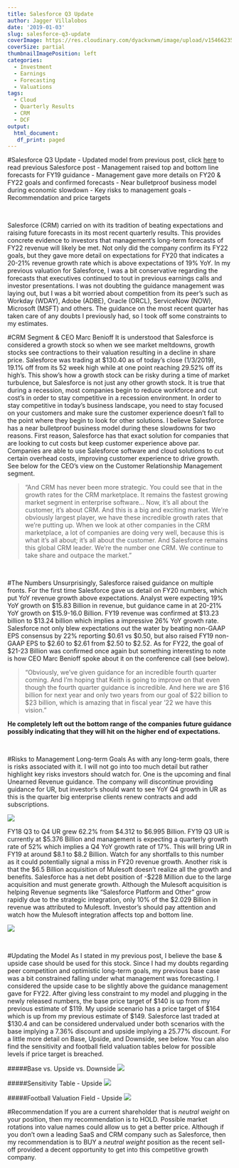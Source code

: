 ```yaml
---
title: Salesforce Q3 Update
author: Jagger Villalobos
date: '2019-01-03'
slug: salesforce-q3-update
coverImage: https://res.cloudinary.com/dyackvnwm/image/upload/v1546623541/salesforce-logo-sign.jpg
coverSize: partial
thumbnailImagePosition: left
categories:
  - Investment
  - Earnings
  - Forecasting
  - Valuations
tags:
  - Cloud
  - Quarterly Results
  - CRM
  - DCF
output: 
  html_document:
   df_print: paged
---
```



#Salesforce Q3 Update
- Updated model from previous post, click [here](https://jagg19.github.io/2018/11/salesforce-enough-to-buy/) to read previous Salesforce post
- Management raised top and bottom line forecasts for FY19 guidance 
- Management gave more details on FY20 & FY22 goals and confirmed forecasts 
- Near bulletproof business model during economic slowdown 
- Key risks to management goals
- Recommendation and price targets

<br>

Salesforce (CRM) carried on with its tradition of beating expectations and raising future forecasts in its most recent quarterly results. This provides concrete evidence to investors that management's long-term forecasts of FY22 revenue will likely be met. Not only did the company confirm its FY22 goals, but they gave more detail on expectations for FY20 that indicates a 20-21% revenue growth rate which is above expectations of 19% YoY. In my previous valuation for Salesforce, I was a bit conservative regarding the forecasts that executives continued to tout in previous earnings calls and investor presentations. I was not doubting the guidance management was laying out, but I was a bit worried about competition from its peer's such as Workday (WDAY), Adobe (ADBE), Oracle (ORCL), ServiceNow (NOW), Microsoft (MSFT) and others. The guidance on the most recent quarter has taken care of any doubts I previously had, so I took off some constraints to my estimates.  


#CRM Segment & CEO Marc Benioff 
It is understood that Salesforce is considered a growth stock so when we see market meltdowns, growth stocks see contractions to their valuation resulting in a decline in share price. Salesforce was trading at \$130.40 as of today's close (1/3/2019), 19.1% off from its 52 week high while at one point reaching 29.52% off its high's. This show's how a growth stock can be risky during a time of market turbulence, but Salesforce is not just any other growth stock. It is true that during a recession, most companies begin to reduce workforce and cut cost's in order to stay competitive in a recession environment. In order to stay competitive in today's business landscape, you need to stay focused on your customers and make sure the customer experience doesn't fall to the point where they begin to look for other solutions. I believe Salesforce has a near bulletproof business model during these slowdowns for two reasons. First reason, Salesforce has that exact solution for companies that are looking to cut costs but keep customer experience above par. Companies are able to use Salesforce software and cloud solutions to cut certain overhead costs, improving customer experience to drive growth. See below for the CEO's view on the Customer Relationship Management segment. 

> "And CRM has never been more strategic. You could see that in the growth rates for the CRM marketplace. It remains the fastest growing market segment in enterprise software... Now, it’s all about the customer, it’s about CRM. And this is a big and exciting market. We’re obviously largest player, we have these incredible growth rates that we’re putting up. When we look at other companies in the CRM marketplace, a lot of companies are doing very well, because this is what it’s all about; it’s all about the customer. And Salesforce remains this global CRM leader. We’re the number one CRM. We continue to take share and outpace the market."

<br>

#The Numbers 
Unsurprisingly, Salesforce raised guidance on multiple fronts. For the first time Salesforce gave us detail on FY20 numbers, which put YoY revenue growth above expectations. Analyst were expecting 19% YoY growth on \$15.83 Billion in revenue, but guidance came in at 20-21% YoY growth on \$15.9-16.0 Billion. FY19 revenue was confirmed at \$13.23 billion to \$13.24 billion which implies a impressive 26% YoY growth rate. Salesforce not only blew expectations out the water by beating non-GAAP EPS consensus by 22% reporting \$0.61 vs \$0.50, but also raised FY19 non-GAAP EPS to \$2.60 to \$2.61 from \$2.50 to \$2.52. As for FY22, the goal of \$21-23 Billion was confirmed once again but something interesting to note is how CEO Marc Benioff spoke about it on the conference call (see below). 

>"Obviously, we’ve given guidance for an incredible fourth quarter coming. And I'm hoping that Keith is going to improve on that even though the fourth quarter guidance is incredible. And here we are \$16 billion for next year and only two years from our goal of \$22 billion to \$23 billion, which is amazing that in fiscal year ‘22 we have this vision." 


**He completely left out the bottom range of the companies future guidance possibly indicating that they will hit on the higher end of expectations.**

<br>

#Risks to Management Long-term Goals
As with any long-term goals, there is risks associated with it. I will not go into too much detail but rather highlight key risks investors should watch for. One is the upcoming and final Unearned Revenue guidance. The company will discontinue providing guidance for UR, but investor's should want to see YoY Q4 growth in UR as this is the quarter big enterprise clients renew contracts and add subscriptions. 

![](/img/unearnedrev.png)

FY18 Q3 to Q4 UR grew 62.2% from \$4.312 to \$6.995 Billion. FY19 Q3 UR is currently at \$5.376 Billion and management is expecting a quarterly growth rate of 52% which implies a Q4 YoY growth rate of 17%. This will bring UR in FY19 at around \$8.1 to \$8.2 Billion. Watch for any shortfalls to this number as it could potentially signal a miss in FY20 revenue growth. Another risk is that the \$6.5 Billion acquisition of Mulesoft doesn't realize all the growth and benefits. Salesforce has a net debt position of -\$228 Million due to the large acquisition and must generate growth. Although the Mulesoft acquisition is helping Revenue segments like "Salesforce Platform and Other" grow rapidly due to the strategic integration, only 10% of the \$2.029 Billion in revenue was attributed to Mulesoft. Investor's should pay attention and watch how the Mulesoft integration affects top and bottom line. 

![](/img/revenues.png)

<br>

#Updating the Model
As I stated in my previous post, I believe the base & upside case should be used for this stock. Since I had my doubts regarding peer competition and optimistic long-term goals, my previous base case was a bit constrained falling under what management was forecasting. I considered the upside case to be slightly above the guidance management gave for FY22. After giving less constraint to my model and plugging in the newly released numbers, the base price target of \$140 is up from my previous estimate of \$119. My upside scenario has a price target of \$164 which is up from my previous estimate of \$149. Salesforce last traded at $130.4 and can be considered undervalued under both scenarios with the base implying a 7.36% discount and upside implying a 25.77% discount. For a little more detail on Base, Upside, and Downside, see below. You can also find the sensitivity and football field valuation tables below for possible levels if price target is breached. 

#####Base vs. Upside vs. Downside
![](/img/scenarios.png)

#####Sensitivity Table - Upside
![](/img/upsidetable.png)

#####Football Valuation Field - Upside
![](/img/upsidefield.png)

#Recommendation
If you are a current shareholder that is *neutral weight* on your position, then my recommendation is to HOLD. Possible market rotations into value names could allow us to get a better price. Although if you don't own a leading SaaS and CRM company such as Salesforce, then my recommendation is to BUY a *neutral weight* position as the recent sell-off provided a decent opportunity to get into this competitive growth company. 



